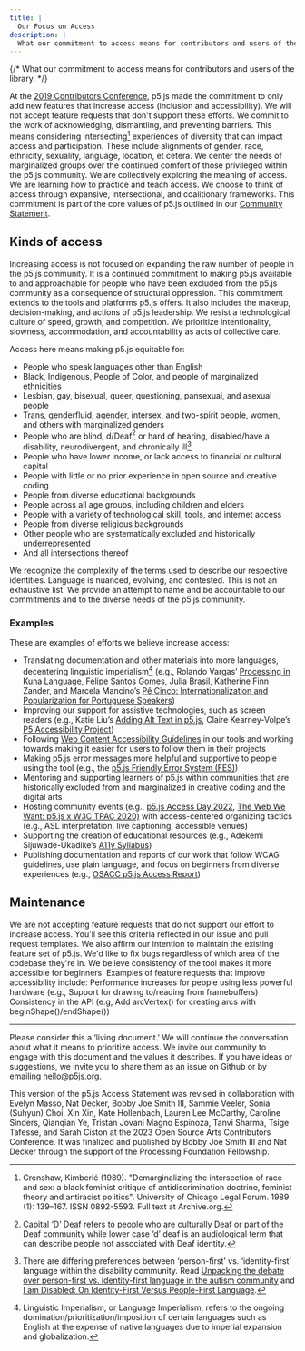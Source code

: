```yaml
---
title: |
  Our Focus on Access
description: |
  What our commitment to access means for contributors and users of the library.
---
```

{/* What our commitment to access means for contributors and users of the library. */}



At the [2019 Contributors Conference](https://p5js.org/events/contributors-conference-2019/), p5.js made the commitment to only add new features that increase access (inclusion and accessibility). We will not accept feature requests that don't support these efforts. We commit to the work of acknowledging, dismantling, and preventing barriers. This means considering intersecting[^1] experiences of diversity that can impact access and participation. These include alignments of gender, race, ethnicity, sexuality, language, location, et cetera. We center the needs of marginalized groups over the continued comfort of those privileged within the p5.js community. We are collectively exploring the meaning of access. We are learning how to practice and teach access. We choose to think of access through expansive, intersectional, and coalitionary frameworks. This commitment is part of the core values of p5.js outlined in our [Community Statement](https://p5js.org/about/#community-statement).

## Kinds of access

Increasing access is not focused on expanding the raw number of people in the p5.js community. It is a continued commitment to making p5.js available to and approachable for people who have been excluded from the p5.js community as a consequence of structural oppression. This commitment extends to the tools and platforms p5.js offers. It also includes the makeup, decision-making, and actions of p5.js leadership. We resist a technological culture of speed, growth, and competition. We prioritize intentionality, slowness, accommodation, and accountability as acts of collective care.

Access here means making p5.js equitable for:

* People who speak languages other than English
* Black, Indigenous, People of Color, and people of marginalized ethnicities
* Lesbian, gay, bisexual, queer, questioning, pansexual, and asexual people
* Trans, genderfluid, agender, intersex, and two-spirit people, women, and others with marginalized genders
* People who are blind, d/Deaf[^2] or hard of hearing, disabled/have a disability, neurodivergent, and chronically ill[^3]
* People who have lower income, or lack access to financial or cultural capital
* People with little or no prior experience in open source and creative coding
* People from diverse educational backgrounds
* People across all age groups, including children and elders
* People with a variety of technological skill, tools, and internet access
* People from diverse religious backgrounds
* Other people who are systematically excluded and historically underrepresented
* And all intersections thereof

We recognize the complexity of the terms used to describe our respective identities. Language is nuanced, evolving, and contested. This is not an exhaustive list. We provide an attempt to name and be accountable to our commitments and to the diverse needs of the p5.js community.

### Examples

These are examples of efforts we believe increase access:

* Translating documentation and other materials into more languages, decentering linguistic imperialism[^4] (e.g., Rolando Vargas’ [Processing in Kuna Language](https://medium.com/@ProcessingOrg/culture-as-translation-processing-in-kuna-language-with-rolando-vargas-and-edinson-izquierdo-8079f14851f7/), Felipe Santos Gomes, Julia Brasil, Katherine Finn Zander, and Marcela Mancino’s [Pê Cinco: Internationalization and Popularization for Portuguese Speakers](https://medium.com/processing-foundation/translating-p5-js-into-portuguese-for-the-brazilian-community-14b969e77ab1/))
* Improving our support for assistive technologies, such as screen readers (e.g., Katie Liu’s [Adding Alt Text in p5.js](https://medium.com/processing-foundation/adding-alt-text-e2c7684e44f8/), Claire Kearney-Volpe’s [P5 Accessibility Project](https://medium.com/processing-foundation/p5-accessibility-115d84535fa8/))
* Following [Web Content Accessibility Guidelines](https://www.w3.org/TR/WCAG21/) in our tools and working towards making it easier for users to follow them in their projects
* Making p5.js error messages more helpful and supportive to people using the tool (e.g., the [p5.js Friendly Error System (FES)](../friendly_error_system/))
* Mentoring and supporting learners of p5.js within communities that are historically excluded from and marginalized in creative coding and the digital arts
* Hosting community events (e.g., [p5.js Access Day 2022](https://p5js.org/events/p5js-access-day-2022/), [The Web We Want: p5.js x W3C TPAC 2020)](https://medium.com/processing-foundation/p5-js-x-w3c-tpac-bee4c621a053/) with access-centered organizing tactics (e.g., ASL interpretation, live captioning, accessible venues)
* Supporting the creation of educational resources (e.g., Adekemi Sijuwade-Ukadike’s [A11y Syllabus](http://a11ysyllabus.site/))
* Publishing documentation and reports of our work that follow WCAG guidelines, use plain language, and focus on beginners from diverse experiences (e.g., [OSACC p5.js Access Report](https://github.com/processing/OSACC-p5.js-Access-Report/))

## Maintenance

We are not accepting feature requests that do not support our effort to increase access. You'll see this criteria reflected in our issue and pull request templates. We also affirm our intention to maintain the existing feature set of p5.js. We'd like to fix bugs regardless of which area of the codebase they're in. We believe consistency of the tool makes it more accessible for beginners. Examples of feature requests that improve accessibility include:
Performance increases for people using less powerful hardware (e.g., Support for drawing to/reading from framebuffers)
Consistency in the API (e.g, Add arcVertex() for creating arcs with beginShape()/endShape())

***

Please consider this a ‘living document.' We will continue the conversation about what it means to prioritize access. We invite our community to engage with this document and the values it describes. If you have ideas or suggestions, we invite you to share them as an issue on Github or by emailing [hello@p5js.org](mailto:hello@p5js.org).

This version of the p5.js Access Statement was revised in collaboration with Evelyn Masso, Nat Decker, Bobby Joe Smith III, Sammie Veeler, Sonia (Suhyun) Choi, Xin Xin, Kate Hollenbach, Lauren Lee McCarthy, Caroline Sinders, Qianqian Ye, Tristan Jovani Magno Espinoza, Tanvi Sharma, Tsige Tafesse, and Sarah Ciston at the 2023 Open Source Arts Contributors Conference. It was finalized and published by Bobby Joe Smith III and Nat Decker through the support of the Processing Foundation Fellowship.

[^1]: Crenshaw, Kimberlé (1989). "Demarginalizing the intersection of race and sex: a black feminist critique of antidiscrimination doctrine, feminist theory and antiracist politics". University of Chicago Legal Forum. 1989 (1): 139–167. ISSN 0892-5593. Full text at Archive.org.

[^2]: Capital ‘D’ Deaf refers to people who are culturally Deaf or part of the Deaf community while lower case ‘d’ deaf is an audiological term that can describe people not associated with Deaf identity.

[^3]: There are differing preferences between ‘person-first’ vs. ‘identity-first’ language within the disability community. Read [Unpacking the debate over person-first vs. identity-first language in the autism community](https://news.northeastern.edu/2018/07/12/unpacking-the-debate-over-person-first-vs-identity-first-language-in-the-autism-community/) and [I am Disabled: On Identity-First Versus People-First Language](https://thebodyisnotanapology.com/magazine/i-am-disabled-on-identity-first-versus-people-first-language/).

[^4]: Linguistic Imperialism, or Language Imperialism, refers to the ongoing domination/prioritization/imposition of certain languages such as English at the expense of native languages due to imperial expansion and globalization.
